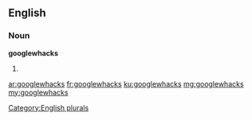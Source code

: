 ==English==

===Noun===
'''googlewhacks'''

# {{plural of|googlewhack}}

[[Category:English plurals]]

[[ar:googlewhacks]]
[[fr:googlewhacks]]
[[ku:googlewhacks]]
[[mg:googlewhacks]]
[[my:googlewhacks]]